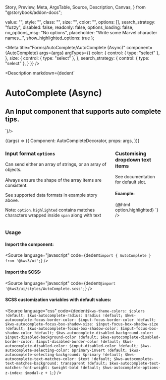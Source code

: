   Story,
  Preview,
  Meta,
  ArgsTable,
  Source,
  Description,
  Canvas,
} from "@storybook/addon-docs";

  value: "",
  style: "",
  class: "",
  size: "",
  color: "",
  options: [],
  search_strategy: "fuzzy",
  disabled: false,
  readonly: false,
  options_loading: false,
  no_options_msg: "No options",
  placeholder: "Write some Marvel character names...",
  show_highlighted_options: true
};

<Version />

<Meta
  title="Forms/AutoComplete/AutoComplete (Async)"
  component={AutoComplete}
  args={args}
  argTypes={{
    color: {
      control: { type: "select" },
    },
    size: {
      control: { type: "select" },
    },
    search_strategy: {
      control: { type: "select" },
    }
  }}
/>

<Description
  markdown={dedent`
# AutoComplete (Async)
## An Input component that supports auto complete tips.
`}/>

<Canvas>
  <Story name="AutoComplete (Async)" args={args} play={playInteractions}>
    {(args) => ({
      Component: AutoCompleteDecorator,
      props: args,
    })}
  </Story>
</Canvas>

<ArgsTable story="AutoComplete (Async)" />

<div class="notification is-primary is-light">
  <div class="columns">
    <div class="column">
      <h3>
        Input format <code>options</code>
      </h3>
      <p>
        Can send either an array of strings, or an array of objects.<br></br>Always
        ensure the shape of the array items are consistent.
      </p>
      <p>See supported data formats in example story above.</p>
      <p>Note: <code>option.highlighted</code> contains matches characters wrapped inside <code>span</code> along with text </p>
    </div>
    <div class="column">
      <h3>Customising dropdown text items</h3>
      <p>See documentation for default slot.</p>
      <h4>Example:</h4>
      <Source
        language="jsx"
        code={dedent`<AutoComplete
      ...other_options
      let:option>
      <span class="has-text-danger">
        {@html option.highlighted}
      </span>
    </AutoComplete>`}
      />
    </div>
  </div>
</div>

### Usage

#### Import the component:

<Source
  language="javascript"
  code={dedent`import { AutoComplete } from '@kws3/ui';`}
/>

#### Import the SCSS:

<Source
  language="javascript"
  code={dedent`@import '@kws3/ui/styles/AutoComplete.scss';`}
/>

#### SCSS customization variables with default values:

<Source
  language="css"
  code={dedent`
      $kws-theme-colors: $colors !default;
      $kws-autocomplete-radius: $radius !default;
      $kws-autocomplete-focus-border-color: $input-focus-border-color !default;
      $kws-autocomplete-focus-box-shadow-size: $input-focus-box-shadow-size !default;
      $kws-autocomplete-focus-box-shadow-color: $input-focus-box-shadow-color !default;
      $kws-autocomplete-disabled-background-color: $input-disabled-background-color !default;
      $kws-autocomplete-disabled-border-color: $input-disabled-border-color !default;
      $kws-autocomplete-disabled-color: $input-disabled-color !default;
      $kws-autocomplete-selecting-color: $primary-invert !default;
      $kws-autocomplete-selecting-background: $primary !default;
      $kws-autocomplete-text-matches-color: $text !default;
      $kws-autocomplete-text-matches-background: transparent !default;
      $kws-autocomplete-text-matches-font-weight: $weight-bold !default;
      $kws-autocomplete-options-z-index: $modal-z + 1;
    `}
/>
